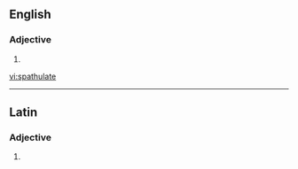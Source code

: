 ==English==

===Adjective===
{{en-adj}}

# {{alternative spelling of|spatulate}}

[[vi:spathulate]]

----
==Latin==

===Adjective===
{{la-adj-form|spathulāte}}

# {{inflection of|spathulatus|spathulātus|voc|m|s|lang=la}}
{{rfc-auto}}